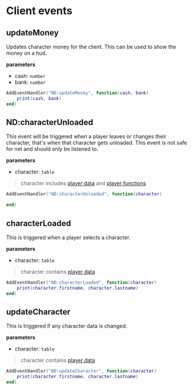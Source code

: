 # Client events


## updateMoney
Updates character money for the client. This can be used to show the money on a hud.

**parameters**
* cash: `number`
* bank: `number`

```lua copy
AddEventHandler("ND:updateMoney", function(cash, bank)
    print(cash, bank)
end)
```



## ND:characterUnloaded
This event will be triggered when a player leaves or changes their character, that's when that character gets unloaded. This event is not safe for net and should only be listened to.

**parameters**
* character: `table`
> character includes [player data](../playerdata.mdx) and [player functions](player.mdx)

```lua copy
AddEventHandler("ND:characterUnloaded", function(character)

end)
```



## characterLoaded
This is triggered when a player selects a character.

**parameters**
* character: `table`
> character contains [player data](../playerdata.mdx)

```lua copy
AddEventHandler("ND:characterLoaded", function(character)
    print(character.firstname, character.lastname)
end)
```



## updateCharacter
This is triggered if any character data is changed.

**parameters**
* character: `table`
> character contains [player data](../playerdata.mdx)

```lua copy
AddEventHandler("ND:updateCharacter", function(character)
    print(character.firstname, character.lastname)
end)
```


